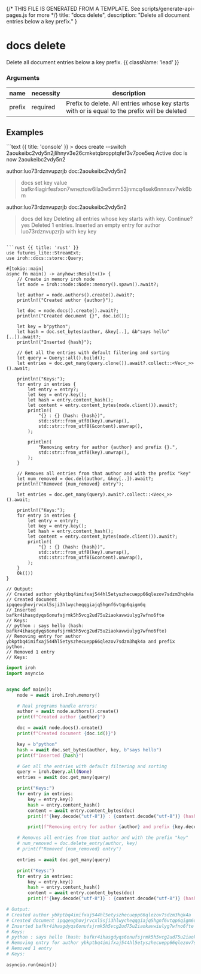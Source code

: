 {/* THIS FILE IS GENERATED FROM A TEMPLATE. See scripts/generate-api-pages.js for more */}
    title: "docs delete",
    description: "Delete all document entries below a key prefix."
}

<div className='not-prose mb-5'>
    <Breadcrumbs pages={[
        { name: 'API', href: '/docs/api', current: false },
        { name: 'docs delete', href: '/docs/api/docs-delete', current: true },
    ]} />
</div>

# docs delete

Delete all document entries below a key prefix. {{ className: 'lead' }}


### Arguments

| name | necessity | description |
| ---- | --------- | ----------- |
| prefix  | required | Prefix to delete. All entries whose key starts with or is equal to the prefix will be deleted |



## Examples

<CodeGroup title="docs delete">
```text {{ title: 'console' }}
> docs create --switch
2aoukeibc2vdy5n2jlihnyv3e26cmketqbropptqfef3v7poe5eq
Active doc is now 2aoukeibc2vdy5n2

author:luo73rdznvupzrjb doc:2aoukeibc2vdy5n2
> docs set key value
bafkr4iagirfesfxon7wneztow6ila3w5mm53jnmcq4sek6nnnxxv7wk6bm

author:luo73rdznvupzrjb doc:2aoukeibc2vdy5n2
> docs del key
Deleting all entries whose key starts with key. Continue? yes
Deleted 1 entries.
Inserted an empty entry for author luo73rdznvupzrjb with key key
```

```rust {{ title: 'rust' }}
use futures_lite::StreamExt;
use iroh::docs::store::Query;

#[tokio::main]
async fn main() -> anyhow::Result<()> {
    // Create in memory iroh node
    let node = iroh::node::Node::memory().spawn().await?;

    let author = node.authors().create().await?;
    println!("Created author {author}");

    let doc = node.docs().create().await?;
    println!("Created document {}", doc.id());

    let key = b"python";
    let hash = doc.set_bytes(author, &key[..], &b"says hello"[..]).await?;
    println!("Inserted {hash}");

    // Get all the entries with default filtering and sorting
    let query = Query::all().build();
    let entries = doc.get_many(query.clone()).await?.collect::<Vec<_>>().await;

    println!("Keys:");
    for entry in entries {
        let entry = entry?;
        let key = entry.key();
        let hash = entry.content_hash();
        let content = entry.content_bytes(node.client()).await?;
        println!(
            "{} : {} (hash: {hash})",
            std::str::from_utf8(key).unwrap(),
            std::str::from_utf8(&content).unwrap(),
        );

        println!(
            "Removing entry for author {author} and prefix {}.",
            std::str::from_utf8(key).unwrap(),
        );
    }

    // Removes all entries from that author and with the prefix "key"
    let num_removed = doc.del(author, &key[..]).await?;
    println!("Removed {num_removed} entry");

    let entries = doc.get_many(query).await?.collect::<Vec<_>>().await;

    println!("Keys:");
    for entry in entries {
        let entry = entry?;
        let key = entry.key();
        let hash = entry.content_hash();
        let content = entry.content_bytes(node.client()).await?;
        println!(
            "{} : {} (hash: {hash})",
            std::str::from_utf8(key).unwrap(),
            std::str::from_utf8(&content).unwrap(),
        );
    }
    Ok(())
}

// Output:
// Created author ybkptbq4imifxaj544hl5etyszhecuepp66qlezov7sdzm3hqk4a
// Created document ipqqeughovjrvcxl5sji3hlwycheqqgiajq5hgnf6vtqp6qigm6q
// Inserted bafkr4ihasgdyqs6onufsjrmk5h5vcg2ud75u2iaokavwiulyg7wfno6fte
// Keys:
// python : says hello (hash: bafkr4ihasgdyqs6onufsjrmk5h5vcg2ud75u2iaokavwiulyg7wfno6fte)
// Removing entry for author ybkptbq4imifxaj544hl5etyszhecuepp66qlezov7sdzm3hqk4a and prefix python.
// Removed 1 entry
// Keys:

```



```python {{ title: 'python' }}
import iroh
import asyncio


async def main():
    node = await iroh.Iroh.memory()

    # Real programs handle errors!
    author = await node.authors().create()
    print(f"Created author {author}")

    doc = await node.docs().create()
    print(f"Created document {doc.id()}")

    key = b"python"
    hash = await doc.set_bytes(author, key, b"says hello")
    print(f"Inserted {hash}")

    # Get all the entries with default filtering and sorting
    query = iroh.Query.all(None)
    entries = await doc.get_many(query)

    print("Keys:")
    for entry in entries:
        key = entry.key()
        hash = entry.content_hash()
        content = await entry.content_bytes(doc)
        print(f'{key.decode("utf-8")} : {content.decode("utf-8")} (hash: {hash})')

        print(f"Removing entry for author {author} and prefix {key.decode('utf-8')}.")

    # Removes all entries from that author and with the prefix "key"
    # num_removed = doc.delete_entry(author, key)
    # print(f"Removed {num_removed} entry")

    entries = await doc.get_many(query)

    print("Keys:")
    for entry in entries:
        key = entry.key()
        hash = entry.content_hash()
        content = await entry.content_bytes(doc)
        print(f'{key.decode("utf-8")} : {content.decode("utf-8")} (hash: {hash})')

# Output:
# Created author ybkptbq4imifxaj544hl5etyszhecuepp66qlezov7sdzm3hqk4a
# Created document ipqqeughovjrvcxl5sji3hlwycheqqgiajq5hgnf6vtqp6qigm6q
# Inserted bafkr4ihasgdyqs6onufsjrmk5h5vcg2ud75u2iaokavwiulyg7wfno6fte
# Keys:
# python : says hello (hash: bafkr4ihasgdyqs6onufsjrmk5h5vcg2ud75u2iaokavwiulyg7wfno6fte)
# Removing entry for author ybkptbq4imifxaj544hl5etyszhecuepp66qlezov7sdzm3hqk4a and prefix python.
# Removed 1 entry
# Keys:

asyncio.run(main())

```


</CodeGroup>
